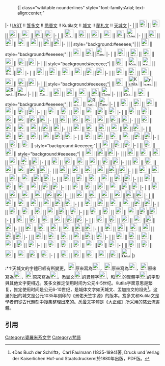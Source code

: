:{| class="wikitable nounderlines" style="font-family:Arial; text-align:center;"
|-
! [[IAST]] !! [[笈多文]] !! [[悉曇文字|悉曇文]] !! Kutila文 !! [[城文]] !! [[蘭札文]] !! [[天城文]]
|- 
| {{IAST|a}} || [[File:Gupta_allahabad_a.svg|24px]] || [[File:Siddham_a.svg|24px]] || [[File:Kutila_a.svg|24px]] || [[File:nagari1035_a.svg|24px]] || [[File:Ranjana_a.svg|24px]]||[[File:Devanagari_a.svg|24px]]
|- 
| {{IAST|ā}} || [[File:Gupta_allahabad_aa.svg|28px]] || [[File:Siddham_aa.svg|24px]] || [[File:Kutila_aa.svg|24px]] || [[File:nagari1035_aa.svg|24px]] || [[File:Ranjana_aa.svg|24px]]||[[File:Devanagari_aa.svg|30px]]
|- 
| {{IAST|i}} || [[File:Gupta_allahabad_i.svg|24px]] || [[File:Siddham_i.svg|24px]] || [[File:Kutila_i.svg|24px]] || [[File:nagari1035_i.svg|24px]] || [[File:Ranjana_i.svg|24px]]||[[File:Devanagari_i.svg|24px]]
|- 
| {{IAST|ī}} || style="background:#eeeeee;"| || [[File:Siddham_ii.svg|24px]] || style="background:#eeeeee;"|  || [[File:nagari1035_ii.svg|24px]] || [[File:Ranjana_ii.svg|24px]]||[[File:Devanagari_ii.svg|30px]]
|- 
| {{IAST|u}} || [[File:Gupta_allahabad_u.svg|24px]] || [[File:Siddham_u.svg|24px]] || [[File:Kutila_u.svg|24px]] || [[File:nagari1035_u.svg|24px]] || [[File:Ranjana_u.svg|24px]]||[[File:Devanagari_u.svg|24px]]
|- 
| {{IAST|ū}} || style="background:#eeeeee;"|  || [[File:Siddham_uu.svg|24px]] || [[File:Kutila_uu.svg|28px]] || [[File:nagari1035_uu.svg|28px]] || [[File:Ranjana_uu.svg|28px]]||[[File:Devanagari_uu.svg|24px]]
|- 
| {{IAST|ṛ}} || [[File:Gupta_allahabad_ri.svg|24px]] || [[File:Siddham_ri.svg|24px]] || [[File:Kutila_ri.svg|24px]] || [[File:nagari1035_ri.svg|24px]] ||[[File:Ranjana_ri.svg|24px]]||[[File:Devanagari_ri.svg|24px]]
|- 
| {{IAST|e}} || [[File:Gupta_allahabad_e.svg|24px]] || [[File:Siddham_e.svg|24px]] || [[File:Kutila_e.svg|24px]] || [[File:nagari1035_e.svg|24px]] || [[File:Ranjana_e.svg|24px]]||[[File:Devanagari_e.svg|24px]]
|- 
| {{IAST|ai}} || style="background:#eeeeee;"|  || [[File:Siddham_ai.svg|24px]] || [[File:Kutila_ai.svg|32px]] || [[File:nagari1035_ai.svg|30px]] || [[File:Ranjana_ai.svg|30px]]||[[File:Devanagari_ai.svg|30px]]
|- 
| {{IAST|o}} || [[File:Gupta_allahabad_o.svg|30px]] || [[File:Siddham_o.svg|24px]] || [[File:Kutila_o.svg|24px]] || [[File:nagari1035_o.svg|24px]] || [[File:Ranjana_o.svg|24px]]||[[File:Devanagari_o.svg|30px]]
|- 
| {{IAST|au}} || [[File:Gupta_allahabad_au.svg|30px]] || [[File:Siddham_au.svg|24px]] || style="background:#eeeeee;"|  || [[File:nagari1035_au.svg|28px]] || [[File:Ranjana_au.svg|30px]]||[[File:Devanagari_au.svg|30px]]
|- 
| {{IAST|k}} || [[File:Gupta_allahabad_k.svg|24px]] || [[File:Siddham_k.svg|24px]] || [[File:Kutila_k.svg|24px]] || [[File:nagari1035_k.svg|24px]] || [[File:Ranjana_k.svg|24px]]||[[File:Devanagari_k.svg|24px]]
|- 
| {{IAST|kh}} || [[File:Gupta_allahabad_kh.svg|24px]] || [[File:Siddham_kh.svg|24px]] || [[File:Kutila_kh.svg|24px]] || [[File:nagari1035_kh.svg|24px]] ||[[File:Ranjana_kh.svg|24px]]|| [[File:Devanagari_kh.svg|24px]]
|- 
| {{IAST|g}} || [[File:Gupta_allahabad_g.svg|24px]] || [[File:Siddham_g.svg|24px]] || [[File:Kutila_g.svg|24px]] || [[File:nagari1035_g.svg|24px]] ||[[File:Ranjana_g.svg|24px]]||[[File:Devanagari_g.svg|24px]]
|- 
| {{IAST|gh}} || [[File:Gupta_allahabad_gh.svg|24px]] || [[File:Siddham_gh.svg|24px]] || [[File:Kutila_gh.svg|24px]] || [[File:nagari1035_gh.svg|24px]] || [[File:Ranjana_gh.svg|24px]]|| [[File:Devanagari_gh.svg|24px]]
|- 
| {{IAST|ṅ}} || [[File:Gupta_allahabad_ng.svg|24px]] || [[File:Siddham_ng.svg|24px]] || [[File:Kutila_ng.svg|24px]] || [[File:nagari1035_ng.svg|24px]] ||[[File:Ranjana_ng.svg|24px]]|| [[File:Devanagari_ng.svg|24px]]
|- 
| {{IAST|c}} || [[File:Gupta_allahabad_c.svg|24px]] || [[File:Siddham_c.svg|24px]] || [[File:Kutila_c.svg|24px]] || [[File:nagari1035_c.svg|24px]] ||[[File:Ranjana_c.svg|24px]]||[[File:Devanagari_c.svg|24px]]
|- 
| {{IAST|ch}} || [[File:Gupta_allahabad_ch.svg|24px]] || [[File:Siddham_ch.svg|24px]] || [[File:Kutila_ch.svg|24px]] || [[File:nagari1035_ch.svg|24px]] ||[[File:Ranjana_ch.svg|24px]]||[[File:Devanagari_ch.svg|24px]]
|- 
| {{IAST|j}} || [[File:Gupta_allahabad_j.svg|24px]] || [[File:Siddham_j.svg|24px]] || [[File:Kutila_j.svg|24px]] || [[File:nagari1035_j.svg|24px]] ||[[File:Ranjana_j.svg|24px]]||[[File:Devanagari_j.svg|24px]]
|- 
| {{IAST|jh}} || [[File:Gupta ashoka jh.svg|24px]] || [[File:Siddham_jh.svg|24px]] || style="background:#eeeeee;"| || [[File:nagari1035_jh.svg|24px]] ||[[File:Ranjana_jh.svg|24px]]||[[File:Devanagari_jh.svg|24px]]
|- 
| {{IAST|ñ}} || [[File:Gupta_allahabad_ny.svg|24px]] || [[File:Siddham_ny2.svg|24px]] || style="background:#eeeeee;"|  || [[File:nagari1035_ny.svg|24px]] ||[[File:Ranjana_ny.svg|24px]]||[[File:Devanagari_ny.svg|24px]]
|- 
| {{IAST|ṭ}} || [[File:Gupta_allahabad_tt.svg|24px]] || [[File:Siddham_tt.svg|24px]] || [[File:Kutila_tt.svg|24px]] || [[File:nagari1035_tt.svg|24px]] ||[[File:Ranjana_tt.svg|26px]]||[[File:Devanagari_tt.svg|24px]]
|- 
| {{IAST|ṭh}} || [[File:Gupta_allahabad_tth.svg|24px]] || [[File:Siddham_tth.svg|24px]] || [[File:Kutila_tth.svg|24px]] || [[File:nagari1035_tth.svg|24px]] || [[File:Ranjana_tth.svg|24px]]||[[File:Devanagari_tth.svg|24px]]
|- 
| {{IAST|ḍ}} || [[File:Gupta_allahabad_dd.svg|24px]] || [[File:Siddham_dd.svg|24px]] || [[File:Kutila_dd.svg|24px]] || [[File:nagari1035_dd.svg|24px]] ||[[File:Ranjana_dd.svg|24px]]||[[File:Devanagari_dd.svg|24px]]
|- 
| {{IAST|ḍh}} || [[File:Gupta_allahabad_ddh.svg|24px]] || [[File:Siddham_ddh.svg|24px]] || [[File:Kutila_ddh.svg|24px]] || [[File:nagari1035_ddh.svg|24px]] ||[[File:Ranjana_ddh.svg|24px]]||[[File:Devanagari_ddh.svg|24px]]
|- 
| {{IAST|ṇ}} || [[File:Gupta_allahabad_nn.svg|24px]] || [[File:Siddham_nn.svg|24px]] || [[File:Kutila_nn.svg|24px]] || [[File:nagari1035_nn.svg|24px]] ||[[File:Ranjana_nn.svg|24px]]||[[File:Devanagari_nn.svg|24px]]
|- 
| {{IAST|t}} || [[File:Gupta_allahabad_t.svg|24px]] || [[File:Siddham_t.svg|24px]] || [[File:Kutila_t.svg|24px]] || [[File:nagari1035_t.svg|24px]] || [[File:Ranjana_t.svg|24px]]||[[File:Devanagari_t.svg|24px]]
|- 
| {{IAST|th}} || [[File:Gupta_allahabad_th.svg|24px]] || [[File:Siddham_th.svg|24px]] || [[File:Kutila_th.svg|24px]] || [[File:nagari1035_th.svg|24px]] ||[[File:Ranjana_th.svg|24px]]||[[File:Devanagari_th.svg|24px]]
|- 
| {{IAST|d}} || [[File:Gupta_allahabad_d.svg|24px]] || [[File:Siddham_d.svg|24px]] || [[File:Kutila_d.svg|24px]] || [[File:nagari1035_d.svg|24px]] ||[[File:Ranjana_d.svg|24px]]||[[File:Devanagari_d.svg|24px]]
|- 
| {{IAST|dh}} || [[File:Gupta_allahabad_dh.svg|24px]] || [[File:Siddham_dh2.svg|24px]] || [[File:Kutila_dh.svg|24px]] || [[File:nagari1035_dh.svg|24px]] ||[[File:Ranjana_dh.svg|24px]]||[[File:Devanagari_dh.svg|24px]]
|- 
| {{IAST|n}} || [[File:Gupta_allahabad_n.svg|24px]] || [[File:Siddham_n.svg|24px]] || [[File:Kutila_n.svg|24px]] || [[File:nagari1035_n.svg|24px]] ||[[File:Ranjana_n.svg|24px]]||[[File:Devanagari_n.svg|24px]]
|- 
| {{IAST|p}} || [[File:Gupta_allahabad_p.svg|24px]] || [[File:Siddham_p.svg|24px]] || [[File:Kutila_p.svg|24px]] || [[File:nagari1035_p.svg|24px]] ||[[File:Ranjana_p.svg|24px]]||[[File:Devanagari_p.svg|24px]]
|- 
| {{IAST|ph}} || [[File:Gupta_allahabad_ph.svg|24px]] || [[File:Siddham_ph.svg|24px]] || [[File:Kutila_ph.svg|24px]] || [[File:nagari1035_ph.svg|24px]] ||[[File:Ranjana_ph.svg|24px]]||[[File:Devanagari_ph.svg|24px]]
|- 
| {{IAST|b}} || [[File:Gupta_allahabad_b.svg|24px]] || [[File:Siddham_b.svg|24px]] || [[File:Kutila_b.svg|24px]] || [[File:nagari1035_b.svg|24px]] ||[[File:Ranjana_b.svg|24px]]|| [[File:Devanagari_b.svg|24px]]
|- 
| {{IAST|bh}} || [[File:Gupta_allahabad_bh.svg|24px]] || [[File:Siddham_bh.svg|24px]] || [[File:Kutila_bh.svg|24px]] || [[File:nagari1035_bh.svg|24px]] ||[[File:Ranjana_bh.svg|24px]]||[[File:Devanagari_bh.svg|24px]]
|- 
| {{IAST|m}} || [[File:Gupta_allahabad_m.svg|24px]] || [[File:Siddham_m.svg|24px]] || [[File:Kutila_m.svg|24px]] || [[File:nagari1035_m.svg|24px]] ||[[File:Ranjana_m.svg|24px]]||[[File:Devanagari_m.svg|24px]]
|- 
| {{IAST|y}} || [[File:Gupta_allahabad_y.svg|24px]] || [[File:Siddham_y.svg|24px]] || [[File:Kutila_y.svg|24px]] || [[File:nagari1035_y.svg|24px]] ||[[File:Ranjana_y.svg|24px]]|| [[File:Devanagari_y.svg|24px]]
|- 
| {{IAST|r}} || [[File:Gupta_allahabad_r.svg|24px]] || [[File:Siddham_r.svg|24px]] || [[File:Kutila_r.svg|24px]] || [[File:nagari1035_r.svg|24px]] ||[[File:Ranjana_r.svg|24px]]||[[File:Devanagari_r.svg|24px]]
|- 
| {{IAST|l}} || [[File:Gupta_allahabad_l.svg|24px]] || [[File:Siddham_l.svg|24px]] || [[File:Kutila_l.svg|24px]] || [[File:nagari1035_l.svg|24px]] ||[[File:Ranjana_l.svg|24px]]||[[File:Devanagari_l.svg|24px]]
|- 
| {{IAST|v}} || [[File:Gupta_allahabad_v.svg|24px]] || [[File:Siddham_v3.svg|24px]] || [[File:Kutila_v.svg|24px]] || [[File:nagari1035_v.svg|24px]] ||[[File:Ranjana_v.svg|24px]]|| [[File:Devanagari_v.svg|24px]]
|- 
| {{IAST|ś}} || [[File:Gupta_allahabad_sh.svg|24px]] || [[File:Siddham_sh1.svg|24px]] || [[File:Kutila_sh.svg|24px]] || [[File:nagari1035_sh.svg|24px]] ||[[File:Ranjana_sh.svg|24px]]|| [[File:Devanagari_sh.svg|24px]]
|- 
| {{IAST|ṣ}} || [[File:Gupta_allahabad_ss.svg|24px]] || [[File:Siddham_ss.svg|24px]] || [[File:Kutila_ss.svg|24px]] || [[File:nagari1035_ss.svg|24px]] ||[[File:Ranjana_ss.svg|24px]]|| [[File:Devanagari_ss.svg|24px]]
|- 
| {{IAST|s}} || [[File:Gupta_allahabad_s.svg|24px]] || [[File:Siddham_s.svg|24px]] || [[File:Kutila_s.svg|24px]] || [[File:nagari1035_s.svg|24px]] ||[[File:Ranjana_s.svg|24px]]|| [[File:Devanagari_s.svg|24px]]
|- 
| {{IAST|h}} || [[File:Gupta_allahabad_h.svg|24px]] || [[File:Siddham_h.svg|24px]] || [[File:Kutila_h.svg|24px]] || [[File:nagari1035_h.svg|24px]] ||[[File:Ranjana_h.svg|24px]]|| [[File:Devanagari_h.svg|30px]]
|}
:*↑天城文的字體已經有所變更，[[File:Devanagari_a.svg|24px]]原來寫為[[File:Devanagari_a_old.svg|24px]]，[[File:Devanagari_jh.svg|24px]]原來寫為[[File:Devanagari_jh_old.svg|24px]]，[[File:Devanagari_nn.svg|24px]]原來寫為[[File:Devanagari Ṇ (old).svg|24px]]，[[File:Devanagari_l.svg|24px]]原來寫為[[File:Devanagari_l_old.svg|24px]]。悉曇文[[File:Siddham_ddh.svg|24px]]的異體字[[File:Siddham_ddh1.svg|24px]]，和[[File:Siddham_th.svg|24px]]的異體字[[File:Siddham_th1.svg|24px]]的字形與其他文字更相近。笈多文推定使用时间为公元4-5世纪。Kutila字面意思是繁复，推定使用时间是公元6-10世纪，是城体文字如天城文、孟加拉文的祖先<ref>《Das Buch der Schrift》，Carl Faulmann (1835-1894)著, Druck und Verlag der Kaiserlichen Hof-und Staatsdruckerei於1880年出版，PDF版。</ref>。这里列出的城文是公元1035年刻印的《景佑天竺字源》的版本。笈多文和Kutila文是學者們從古代題刻中搜集整理出來的。悉曇文字體是《大正藏》所采用的慈云流書體。<noinclude>
==引用==
{{reflist}}[[Category:婆羅米系文字]][[Category:梵語]]</noinclude>